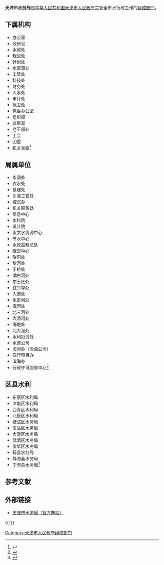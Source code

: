 {{Infobox PRCG
|机构名称=天津市水务局
|加挂牌子=天津市引滦工程管理局
|标志1=Red star.svg
|标志1说明=[[印章|印章]][[s:国务院关于国家行政机关和企业事业单位社会团体印章管理的规定|规定]]：[[直径|直径]]?厘米，中央刊[[五角星|五角星]]。
|职位1=局长
|人员1=朱芳清
|职位2=副局长
|人员2= 王天生{{wrap}}陈玉恒{{wrap}}张志颇{{wrap}}陈振飞
|人数2=4
|成立时间=
|上级机构=[[天津市人民政府|天津市人民政府]]
|机构类型=[[天津市人民政府组成部门|天津市人民政府组成部门]]
|行政级别=正地厅级
|地址1=[[天津市|天津市]][[河西区_(天津市)|河西区]]围堤道210号
|网站=天津市水务局
|网址=http://www.tjsw.gov.cn/pub/tjwcb/index.html
}}

'''天津市水务局'''是[[中华人民共和国|中华人民共和国]][[天津市人民政府|天津市人民政府]]主管全市水行政工作的[[天津市人民政府组成部门|组成部門]]。

==下属机构==
*办公室
*政研室
*水政处
*规划处
*计划处
*水资源处
*工管处
*科技处
*财务处
*人事处
*审计处
*保卫处
*党委办公室
*组织部
*监察室
*老干部处
*工会
*团委
*机关党委<ref>{{Cite web |url=http://www.tjsw.gov.cn/pub/tjwcb/zuzhijg/jiguancs/index.jsp |title=天津市水务局机构设置 |access-date=2010-02-06 |archive-url=https://web.archive.org/web/20110904072211/http://www.tjsw.gov.cn/pub/tjwcb/zuzhijg/jiguancs/index.jsp |archive-date=2011-09-04 |dead-url=yes }}</ref>

==局属单位==
*水调处
*农水处
*基建处
*引滦工管处
*控沉办
*机关服务处
*信息中心
*水科院
*设计院
*水文水资源中心
*节水中心
*水政监察总队
*建交中心
*隧洞处
*黎河处
*于桥处
*潮白河处
*尔王庄处
*宜兴埠处
*入港处
*永定河处
*海河处
*北三河处
*大清河处
*海堤处
*北大港处
*水利投资处
*水源公司
*海河办（津海公司）
*亚行项目办
*滨海办
*行政许可服务中心<ref>{{Cite web |url=http://www.tjsw.gov.cn/pub/tjwcb/zuzhijg/jushudw/index.html |title=天津市水务局局属单位 |access-date=2010-02-07 |archive-url=https://web.archive.org/web/20110312214328/http://www.tjsw.gov.cn/pub/tjwcb/zuzhijg/jushudw/index.html |archive-date=2011-03-12 |dead-url=yes }}</ref>

==区县水利==
*东丽区水利局
*津南区水利局
*西青区水利局
*北辰区水利局
*塘沽区水务局
*汉沽区水务局
*大港区水务局
*武清区水务局
*宝坻区水务局
*蓟县水务局
*静海县水务局
*宁河县水务局<ref>{{Cite web |url=http://www.tjsw.gov.cn/pub/tjwcb/zuzhijg/quxiansl/index.html |title=天津市水务局区县水利 |access-date=2010-02-07 |archive-url=https://web.archive.org/web/20110312214833/http://www.tjsw.gov.cn/pub/tjwcb/zuzhijg/quxiansl/index.html |archive-date=2011-03-12 |dead-url=yes }}</ref>

==参考文献==
<references />

==外部链接==
*[https://web.archive.org/web/20100121035654/http://www.tjsw.gov.cn/pub/tjwcb/index.html 天津市水务局（官方网站）]

{{-}}
{{天津市人民政府}}

[[Category:天津市人民政府组成部门|Category:天津市人民政府组成部门]]